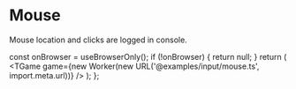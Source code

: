 # Mouse

Mouse location and clicks are logged in console.


  const onBrowser = useBrowserOnly();
  if (!onBrowser) {
    return null;
  }
  return (
    <TGame
      game={new Worker(new URL('@examples/input/mouse.ts', import.meta.url))}
    />
  );
};

<Game />
